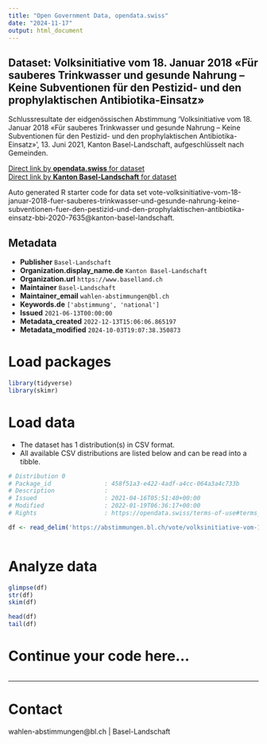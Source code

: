 ```yaml
---
title: "Open Government Data, opendata.swiss"
date: "2024-11-17"
output: html_document
---
```


## Dataset: Volksinitiative vom 18. Januar 2018 «Für sauberes Trinkwasser und gesunde Nahrung – Keine Subventionen für den Pestizid- und den prophylaktischen Antibiotika-Einsatz»

Schlussresultate der eidgenössischen Abstimmung 'Volksinitiative vom 18. Januar 2018 «Für sauberes Trinkwasser und gesunde Nahrung – Keine Subventionen für den Pestizid- und den prophylaktischen Antibiotika-Einsatz»', 13. Juni 2021, Kanton Basel-Landschaft, aufgeschlüsselt nach Gemeinden.

[Direct link by **opendata.swiss** for dataset](https://opendata.swiss/de/dataset/volksinitiative-vom-18-januar-2018-fur-sauberes-trinkwasser-und-gesunde-nahrung-keine-subventio1)<br>
[Direct link by **Kanton Basel-Landschaft** for dataset](https://abstimmungen.bl.ch/vote/volksinitiative-vom-18-januar-2018-fuer-sauberes-trinkwasser-und-gesunde-nahrung-keine-subventionen-fuer-den-pestizid-und-den-prophylaktischen-antibiotika-einsatz-bbi-2020-7635/data)

Auto generated R starter code for data set vote-volksinitiative-vom-18-januar-2018-fuer-sauberes-trinkwasser-und-gesunde-nahrung-keine-subventionen-fuer-den-pestizid-und-den-prophylaktischen-antibiotika-einsatz-bbi-2020-7635@kanton-basel-landschaft.

## Metadata

- **Publisher** `Basel-Landschaft`
- **Organization.display_name.de** `Kanton Basel-Landschaft`
- **Organization.url** `https://www.baselland.ch`
- **Maintainer** `Basel-Landschaft`
- **Maintainer_email** `wahlen-abstimmungen@bl.ch`
- **Keywords.de** `['abstimmung', 'national']`
- **Issued** `2021-06-13T00:00:00`
- **Metadata_created** `2022-12-13T15:06:06.865197`
- **Metadata_modified** `2024-10-03T19:07:38.350873`


# Load packages

```r

library(tidyverse)
library(skimr)

```

# Load data

-   The dataset has 1 distribution(s) in CSV format.
-   All available CSV distributions are listed below and can be read into a tibble.

```r

# Distribution 0
# Package_id               : 458f51a3-e422-4adf-a4cc-064a3a4c733b
# Description              : 
# Issued                   : 2021-04-16T05:51:40+00:00
# Modified                 : 2022-01-19T06:36:17+00:00
# Rights                   : https://opendata.swiss/terms-of-use#terms_by

df <- read_delim('https://abstimmungen.bl.ch/vote/volksinitiative-vom-18-januar-2018-fuer-sauberes-trinkwasser-und-gesunde-nahrung-keine-subventionen-fuer-den-pestizid-und-den-prophylaktischen-antibiotika-einsatz-bbi-2020-7635/data-csv')



```

# Analyze data

```r

glimpse(df)
str(df)
skim(df)

head(df)
tail(df)

```

# Continue your code here...

```r

```

------------------------------------------------------------------------

# Contact

wahlen-abstimmungen@bl.ch | Basel-Landschaft

